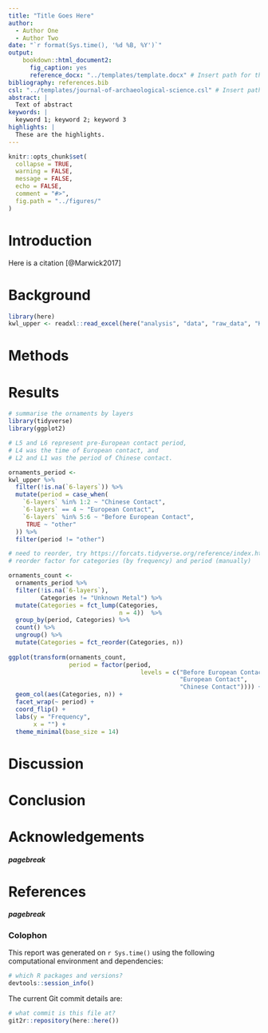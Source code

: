 ```yaml
---
title: "Title Goes Here"
author:
  - Author One
  - Author Two
date: "`r format(Sys.time(), '%d %B, %Y')`"
output: 
    bookdown::html_document2:
      fig_caption: yes
      reference_docx: "../templates/template.docx" # Insert path for the DOCX file
bibliography: references.bib
csl: "../templates/journal-of-archaeological-science.csl" # Insert path for the bib-style
abstract: |
  Text of abstract
keywords: |
  keyword 1; keyword 2; keyword 3
highlights: |
  These are the highlights. 
---
```



<!-- This is the format for text comments that will be ignored during renderings. Do not put R code in these comments because it will not be ignored. -->

```r
knitr::opts_chunk$set(
  collapse = TRUE,
  warning = FALSE,
  message = FALSE,
  echo = FALSE,
  comment = "#>",
  fig.path = "../figures/"
)

```

# Introduction

Here is a citation [@Marwick2017]

# Background

```r
library(here)
kwl_upper <- readxl::read_excel(here("analysis", "data", "raw_data", "Kiwulan_Ornament_Upper.xlsx"))
```

# Methods

# Results

```r
# summarise the ornaments by layers
library(tidyverse)
library(ggplot2)

# L5 and L6 represent pre-European contact period, 
# L4 was the time of European contact, and 
# L2 and L1 was the period of Chinese contact. 

ornaments_period <- 
kwl_upper %>% 
  filter(!is.na(`6-layers`)) %>% 
  mutate(period = case_when(
    `6-layers` %in% 1:2 ~ "Chinese Contact",
    `6-layers` == 4 ~ "European Contact",
    `6-layers` %in% 5:6 ~ "Before European Contact",
     TRUE ~ "other"
  )) %>% 
  filter(period != "other")

# need to reorder, try https://forcats.tidyverse.org/reference/index.html
# reorder factor for categories (by frequency) and period (manually)

ornaments_count <-
  ornaments_period %>% 
  filter(!is.na(`6-layers`),
         Categories != "Unknown Metal") %>% 
  mutate(Categories = fct_lump(Categories, 
                               n = 4))  %>% 
  group_by(period, Categories) %>%
  count() %>% 
  ungroup() %>% 
  mutate(Categories = fct_reorder(Categories, n))
  
ggplot(transform(ornaments_count,
                 period = factor(period, 
                                     levels = c("Before European Contact", 
                                                "European Contact", 
                                                "Chinese Contact")))) +
  geom_col(aes(Categories, n)) +
  facet_wrap(~ period) +
  coord_flip() +
  labs(y = "Frequency",
       x = "") +
  theme_minimal(base_size = 14)
```

# Discussion

# Conclusion

# Acknowledgements

<!-- The following line inserts a page break when the output is MS Word. For page breaks in PDF, use \newpage on its own line.  -->
##### pagebreak

# References 
<!-- The following line ensures the references appear here for the MS Word or HTML output files, rather than right at the end of the document (this will not work for PDF files):  -->
<div id="refs"></div>

##### pagebreak

### Colophon

This report was generated on `r Sys.time()` using the following computational environment and dependencies: 

```r
# which R packages and versions?
devtools::session_info()
```

The current Git commit details are:

```r
# what commit is this file at? 
git2r::repository(here::here())
```
